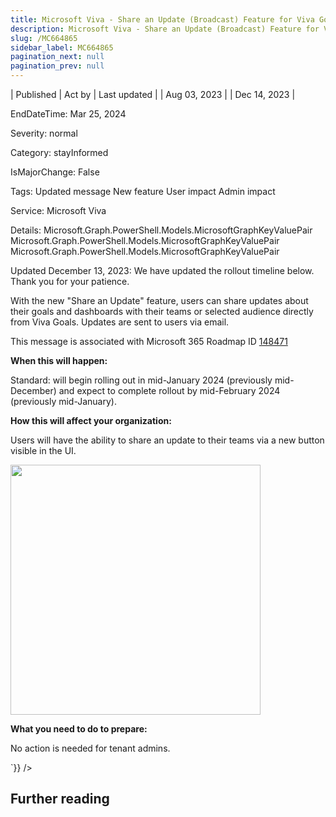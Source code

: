 ```yaml
---
title: Microsoft Viva - Share an Update (Broadcast) Feature for Viva Goals
description: Microsoft Viva - Share an Update (Broadcast) Feature for Viva Goals
slug: /MC664865
sidebar_label: MC664865
pagination_next: null
pagination_prev: null
---
```



| Published | Act by | Last updated |
| Aug 03, 2023 |  | Dec 14, 2023 |

EndDateTime: Mar 25, 2024

Severity: normal

Category: stayInformed

IsMajorChange: False

Tags: Updated message New feature User impact Admin impact

Service: Microsoft Viva

Details: Microsoft.Graph.PowerShell.Models.MicrosoftGraphKeyValuePair Microsoft.Graph.PowerShell.Models.MicrosoftGraphKeyValuePair Microsoft.Graph.PowerShell.Models.MicrosoftGraphKeyValuePair

<div dangerouslySetInnerHTML={{__html:`
<p>Updated December 13, 2023: We have updated the rollout timeline below. Thank you for your patience.</p><p>With the new "Share an Update" feature, users can share updates about their goals and dashboards with their teams or selected audience directly from Viva Goals. Updates are sent to users via email.</p><p></p>
<p>This message is associated with Microsoft 365 Roadmap ID <a href="https://www.microsoft.com/microsoft-365/roadmap?filters=&amp;searchterms=148471" target="_blank">148471</a><br></p>

<p><b>When this will happen:</b></p><p>Standard: will begin rolling out in mid-January 2024 (previously mid-December) and expect to complete rollout by mid-February 2024 (previously mid-January).
</p><p><b>How this will affect your organization:</b><br></p><p>Users will have the ability to share an update to their teams via a new button visible in the UI.</p><p><img src="https://img-prod-cms-rt-microsoft-com.akamaized.net/cms/api/am/imageFileData/RW192CS?ver=8427" style="width: 400px;" "alt="share" an="" update="" feature="" in="" viva="" view"=""></p><p><b>What you need to do to prepare:</b><br></p>
<p>No action is needed for tenant admins.</p><p></p>
`}} />

## Further reading
